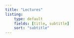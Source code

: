 ```yaml
---
title: "Lectures"
listing: 
    type: default
    fields: [title, subtitle]
    sort: "subtitle"
---
```




